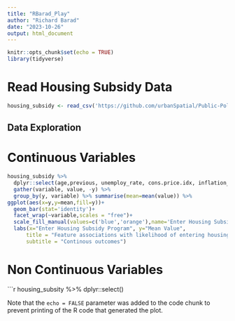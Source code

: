 ---
title: "RBarad_Play"
author: "Richard Barad"
date: "2023-10-26"
output: html_document
---

```{r setup, include=FALSE}
knitr::opts_chunk$set(echo = TRUE)
library(tidyverse)

```

# Read Housing Subsidy Data

```{r cars}
housing_subsidy <- read_csv('https://github.com/urbanSpatial/Public-Policy-Analytics-Landing/raw/master/DATA/Chapter6/housingSubsidy.csv')
```

## Data Exploration

# Continuous Variables

```{r exploratory_continuous}
housing_subsidy %>%
  dplyr::select(age,previous, unemploy_rate, cons.price.idx, inflation_rate, spent_on_repairs, y) %>%
  gather(variable, value, -y) %>%
  group_by(y, variable) %>% summarise(mean=mean(value)) %>%
ggplot(aes(x=y,y=mean,fill=y))+
  geom_bar(stat='identity')+
  facet_wrap(~variable,scales = "free")+
  scale_fill_manual(values=c('blue','orange'),name='Enter Housing Subsidy')+
  labs(x="Enter Housing Subsidy Program", y="Mean Value", 
      title = "Feature associations with likelihood of entering housing subsidy program",
      subtitle = "Continous outcomes")
```


# Non Continuous Variables
```{r exploratory_non_continuous}

housing_subsity %>%
  dplyr::select()

Note that the `echo = FALSE` parameter was added to the code chunk to prevent printing of the R code that generated the plot.
